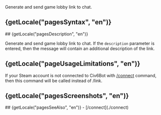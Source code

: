

Generate and send game lobby link to chat.

## {getLocale("pagesSyntax", "en")}
<TableSyntax page="link" lang="en" />
## {getLocale("pagesDescription", "en")}

Generate and send game lobby link to chat. If the `description` parameter is entered, then the message will contain an additional description of the link.

## {getLocale("pageUsageLimitations", "en")}

If your Steam account is not connected to Civ6Bot with [/connect](./connect) command, then this command will be called instead of /link.

## {getLocale("pagesScreenshots", "en")}
<Swiper page="link" lang="en" />
## {getLocale("pagesSeeAlso", "en")}
- [/connect](./connect)
